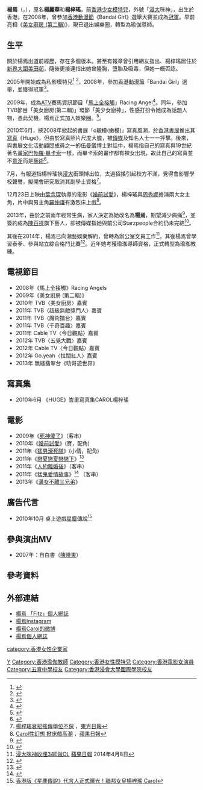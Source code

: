 {{主条目消歧义|本文介紹原名為楊麗華的當代香港[[少女模特兒|少女模特兒]]楊焉；關於[[北周|北周]]皇后及[[隋朝|隋朝]]公主楊麗華，請參見'''[[楊麗華|楊麗華]]'''。}}
{{BLPdispute|time=2021-04-22T05:49:12+00:00}}
{{藝人
| 姓名 = 楊焉
| 類型 = 女藝人
| 圖片 = 
| 圖片尺寸 = 
| 圖片簡介 = 
| 本名 = 楊麗華、楊梓瑤
| 羅馬拼音 = 
| 英文名 = Carol Yeung
| 綽號 = [[香港浸會大學|浸大]]咪神
| 國籍 = {{CNHK}}
| 籍貫 = 
| 出生日期 ={{birth date and age|1988|6|23}}
| 出生地點 ={{BHKG}} 
| 職業 = [[模特兒|模特兒]]
| 語言 = [[廣東話|廣東話]]、[[英語|英語]]、[[普通話|普通話]]
| 教育程度 = [[香港浸會大學國際學院|香港浸會大學國際學院]]通識及文化研究副學士學位
| 母校 = [[五育中學|五育中學]]
| 宗教信仰 = 
| 配偶 = 
| 音樂類型 = 
| 演奏樂器 = 
| 出身地 = 
| 出道作 = 
| 出道日期 = 2005(私影模特時期)、2009(加入娛樂圈)
| 代表作 = [[婚前試愛|婚前試愛]]
| 活躍年代 = 2009年-2014年
| 唱片公司 = 
| 經紀公司 = Starz People（2013-2014）<br>潮藝娛樂（2014）
| 網站 = 
| 相關團體 =
| awards = 
| IMDb = 4258016
}}

'''楊焉'''（{{lang-en|Carol Yeung}}，{{bd|1988年|6月23日}}），原名'''楊麗華'''和'''楊梓瑤'''，前[[香港|香港]][[少女模特兒|少女模特兒]]，外號「[[香港浸會大學|浸大]]咪神」，出生於香港。在2008年，曾參加[[香港動漫節|香港動漫節]]《Bandai Girl》選舉大賽並成為[[冠軍|冠軍]]。早前亮相《[[美女廚房_(第二輯)|美女廚房 (第二輯)]]》，現已退出娛樂圈，轉型為瑜伽導師。

==生平==
關於楊焉出道前經歷，存在多個版本。甚至有報章曾引用網友指出、楊梓瑤居住於[[新界|新界]][[大圍|大圍]][[美田邨|美田邨]]，隨後更接連指出她曾隆胸，墮胎及吸毒，但她一概否認。

2005年開始成為私影模特兒<ref>{{Cite web |url=http://www.snaapa.com/garrysia/garry3307c |title=Fotop用戶「星夜浪人 Garry」的「Carol Yeung」相冊 |access-date=2015-05-15 |archive-url=https://web.archive.org/web/20160304223832/http://www.snaapa.com/garrysia/garry3307c |archive-date=2016-03-04 |dead-url=yes }}</ref> <ref>{{Cite web |url=http://www.pbasehk.com/stefan/carol2 |title=Fotop用戶「大樹」的「Carol Yeung」相冊 |access-date=2015-05-15 |archive-date=2016-03-13 |archive-url=https://web.archive.org/web/20160313002832/http://pbasehk.com/stefan/carol2 |dead-url=no }}</ref>，2008年，參加[[香港動漫節|香港動漫節]]「Bandai Girl」選舉，並獲得冠軍<ref>{{Cite web |url=http://www.dcfever.com/photosharing/view.php?u=85740&id=552535 |title=楊焉參加2008 Bandai Girl現場照片 |access-date=2015-05-15 |archive-date=2020-04-26 |archive-url=https://web.archive.org/web/20200426143338/https://www.dcfever.com/photosharing/view.php?u=85740&id=552535 |dead-url=no }}</ref>。

2009年，成為[[亞洲電視|ATV]]賽馬資訊節目「[[馬上全接觸|馬上全接觸]]」Racing Angel<ref>{{Cite web |url=http://www.fotop.net/racingangels/RACarol |title=Fotop中為「馬上全接觸」RacingAngela開設的「racingangels」頁面中、「Carol Yeung」截圖相冊 |access-date=2015-05-15 |archive-date=2020-04-26 |archive-url=https://web.archive.org/web/20200426143344/https://www.fotop.net/racingangels/RACarol |dead-url=no }}</ref>。同年，參加TVB節目「美女廚房(第二輯)」環節「美少女廚神」，性感打扮令她成為話題人物，憑此契機，楊焉正式加入娛樂圈。<ref>{{Cite web |url=http://wow.esdlife.com/space.php?uid=23&do=blog&id=32771 |title=再遇美女廚房的Carol (楊梓瑤)@Anna Sui |access-date=2015-05-15 |archive-date=2020-04-26 |archive-url=https://web.archive.org/web/20200426143350/https://wow.esdlife.com/space.php?uid=23&do=blog&id=32771 |dead-url=no }}</ref>。

2010年6月，挾2008年掀起的書展「o靚模(嫩模)」寫真風潮，於[[香港書展|香港書展]]推出其[[寫真|寫真]]《Huge》，但由於寫真照片尺度大膽，被[[傳媒|傳媒]]及知名人士一一抨擊。後來，與書展[[文化|文化]]活動[[顧問|顧問]]成員之一的[[伍曼儀|伍曼儀]]博士對話中，楊焉指自己的寫真與19世紀著名[[畫家|畫家]][[巴勃羅·畢卡索|巴勃羅·畢卡索]]一樣，而畢卡索的畫作都有裸女出現，故此自己的寫真並不[[意淫|意淫]]而是[[藝術|藝術]]<REF>
{{Cite web |url=http://ent.i-cable.com/cen/news_video/index.php?video_id=15798 |title=楊焉以畢加索畫作論靚模 |access-date=2010-07-25 |archive-date=2020-04-26 |archive-url=https://web.archive.org/web/20200426143354/http://ent.i-cable.com/cen/news_video/index.php?video_id=15798 |dead-url=no }}
</REF>。

7月，有報道指楊梓瑤挾[[香港浸會大學|浸大]]銜頭博出位，太過招搖引起校方不滿，覺得會影響學校聲譽，擬開會研究取消其副學士資格<ref>[http://orientaldaily.on.cc/cnt/entertainment/20100726/00282_010.html 楊梓瑤衰招搖傳學位不保] {{Wayback|url=http://orientaldaily.on.cc/cnt/entertainment/20100726/00282_010.html |date=20200426143358 }}，[[東方日報|東方日報]]</ref>。

12月23日上映由[[葉念琛|葉念琛]]執導的電影《[[婚前試愛|婚前試愛]]》，楊梓瑤與[[周秀娜|周秀娜]]擔演兩大女主角，片中與男主角[[羅仲謙|羅仲謙]]有激烈床上戲<ref>[http://hk.apple.nextmedia.com/template/apple/art_main.php?iss_id=20101218&sec_id=462&subsec_id=830&art_id=14778592 Carol性幻想 掀床戲高潮] {{Wayback|url=http://hk.apple.nextmedia.com/template/apple/art_main.php?iss_id=20101218&sec_id=462&subsec_id=830&art_id=14778592 |date=20110319042647 }}，[[蘋果日報|蘋果日報]]</ref>。

2013年，由於之前兩年經常生病，家人決定為她改名為'''楊焉'''，期望減少病痛<ref>{{Cite web |url=http://forum2.alivehkone.com/viewthread.php?tid=84406&extra=page%3D20&sid=PVPigw |title=浸大咪神Carol楊梓瑤改名為楊焉 |access-date=2015-05-15 |archive-url=https://web.archive.org/web/20160308151031/http://forum2.alivehkone.com/viewthread.php?extra=page=20&sid=pvpigw&tid=84406 |archive-date=2016-03-08 |dead-url=yes }}</ref>，並簽約成為[[陳百祥|陳百祥]]旗下藝人，卻被傳媒指她與前公司Starzpeople合約仍未完結<ref>{{Cite web |url=http://tvb4life.pixnet.net/blog/post/127566327 |title=楊梓瑤食碗面未滿約簽阿叻反骨Carol 食兩家茶禮 |access-date=2015-05-15 |archive-date=2020-04-26 |archive-url=https://web.archive.org/web/20200426143417/https://tvb4life.pixnet.net/blog/post/127566327 |dead-url=no }}</ref>。

其後在2014年，楊焉已向潮藝娛樂解約，曾轉為辦公室文員工作<ref>[http://hk.apple.nextmedia.com/entertainment/art/20140408/18682333 浸大咪神收埋34E做OL] {{Wayback|url=http://hk.apple.nextmedia.com/entertainment/art/20140408/18682333 |date=20170224010917 }}[[蘋果日報|蘋果日報]] 2014年4月8日</ref>，其後楊焉曾學習泰拳、參與站立綜合格鬥比賽<REF>
{{Cite web |url=http://tvb4life.pixnet.net/blog/post/164328738 |title=楊焉-剝模-變-拳后　e神carol：唔敢話-我冇用 |access-date=2015-05-15 |archive-date=2020-04-26 |archive-url=https://web.archive.org/web/20200426143425/https://tvb4life.pixnet.net/blog/post/164328738 |dead-url=no }}
</REF>。近年她考獲瑜珈導師資格，正式轉型為瑜珈教練。

== 電視節目 ==
* 2008年《馬上全接觸》Racing Angels 
* 2009年《美女廚房 (第二輯)》
* 2010年 TVB〈美女廚房〉嘉賓
* 2011年 TVB〈超級無敵獎門人〉嘉賓
* 2011年 TVB〈魔術擂台〉嘉賓
* 2011年 TVB〈千奇百趣〉嘉賓
* 2011年 Cable TV〈今日觀點〉嘉賓
* 2012年 TVB〈五覺大戰〉嘉賓
* 2012年 Cable TV〈今日觀點〉嘉賓
* 2012年 Go.yeah〈拉闊紅人〉嘉賓
* 2013年 無綫翡翠台《叻哥遊世界》

== 寫真集 ==
* 2010年6月 《HUGE》峇里寫真集CAROL楊梓瑤

== 電影 ==
* 2009年《[[死神傻了|死神傻了]]》（客串）
* 2010年《[[婚前試愛|婚前試愛]]》(寶，配角)
* 2011年《[[猛男滾死隊|猛男滾死隊]]》(小倩，配角)
* 2011年《[[戀夏戀夏戀戀下|戀夏戀夏戀戀下]]》<ref>{{cite web |url=http://movie.now.com/home/movie?id=SUMMERLOVELOVE |title=存档副本 |accessdate=2011-09-04 |deadurl=yes |archiveurl=https://web.archive.org/web/20110920094203/http://movie.now.com/home/movie?id=SUMMERLOVELOVE |archivedate=2011-09-20 }}</ref>
* 2011年《[[人約離婚後|人約離婚後]]》（客串）
* 2011年《[[猛鬼愛情故事|猛鬼愛情故事]]》<ref>{{cite web |url=http://movie.now.com/home/movie?id=Hongkongghoststories |title=存档副本 |accessdate=2011-12-07 |deadurl=yes |archiveurl=https://web.archive.org/web/20111025074653/http://movie.now.com/home/movie?id=Hongkongghoststories |archivedate=2011-10-25 }}</ref> （客串）
* 2013年《[[溝女不離三兄弟|溝女不離三兄弟]]》

== 廣告代言 ==

* 2010年10月 桌上遊戲[[星塵傳說|星塵傳說]]<ref>[http://www.980x.com/index.php/action-viewnews-itemid-73547 香港版《星塵傳說》代言人正式曝光！聯邦女皇楊梓瑤 Carol]{{dead link|date=2018年3月 |bot=InternetArchiveBot |fix-attempted=yes }}</ref>

== 參與演出MV ==
* 2007年：自白書（[[陳曉東|陳曉東]]）

==參考資料==
<div class="references-small">
<references />
</div>

== 外部連結 ==
*[http://fitz.hk/author/carol-yeung/ 楊焉 「Fitz」個人網誌] {{Wayback|url=http://fitz.hk/author/carol-yeung/ |date=20201028022015 }}
*[https://instagram.com/yogicarol/ 楊焉Instagram] {{Wayback|url=https://instagram.com/yogicarol/ |date=20200426143446 }}
*[http://www.weibo.com/starzcarolyeung 楊焉Carol的微博] {{Wayback|url=http://www.weibo.com/starzcarolyeung |date=20200426143511 }}
*[http://hk.myblog.yahoo.com/carolyeung623 楊焉個人網誌] {{Wayback|url=http://hk.myblog.yahoo.com/carolyeung623 |date=20090805175017 }}

[[Category:楊姓|Y]]
[[Category:香港瑜伽教師|Category:香港瑜伽教師]]
[[Category:香港女性模特兒|Category:香港女性模特兒]]
[[Category:香港電影女演員|Category:香港電影女演員]]
[[Category:五育中學校友|Category:五育中學校友]]
[[Category:香港浸會大學國際學院校友|Category:香港浸會大學國際學院校友]]
[[category:香港女性企業家|category:香港女性企業家]]